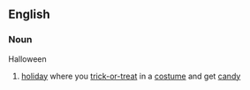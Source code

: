 ==English==
===Noun===
Halloween
#[[holiday]] where you [[trick-or-treat]] in a [[costume]] and get [[candy]]